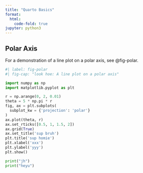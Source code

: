 ```yaml
---
title: "Quarto Basics"
format:
  html:
    code-fold: true
jupyter: python3
---
```


## Polar Axis
For a demonstration of a line plot on a polar axis, see @fig-polar.

```python
#| label: fig-polar
#| fig-cap: "look hoe: A line plot on a polar axis"

import numpy as np
import matplotlib.pyplot as plt

r = np.arange(0, 2, 0.01)
theta = 5 * np.pi * r
fig, ax = plt.subplots(
  subplot_kw = {'projection': 'polar'} 
)
ax.plot(theta, r)
ax.set_rticks([0.5, 1, 1.5, 2])
ax.grid(True)
ax.set_title('sup bruh')
plt.title('sup homie')
plt.xlabel('xxx')
plt.ylabel('yyy')
plt.show()

```

```python
print("jh")
print("heyu")
```